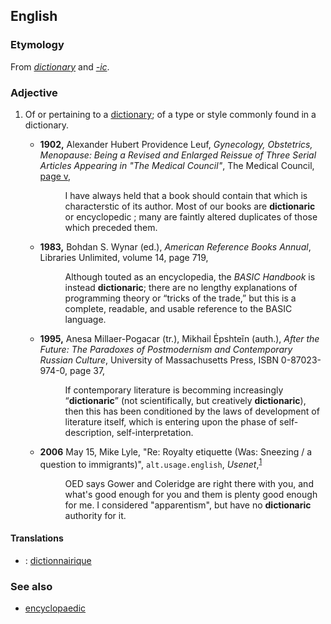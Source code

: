==English==

===Etymology===
From ''[[dictionary]]'' and ''[[-ic]]''.

===Adjective===
{{en-adj}}

# {{rare}} Of or pertaining to a [[dictionary]]; of a type or style commonly found in a dictionary.
#* '''1902,''' Alexander Hubert Providence Leuf, ''Gynecology, Obstetrics, Menopause: Being a Revised and Enlarged Reissue of Three Serial Articles Appearing in "The Medical Council"'', The Medical Council, [http://books.google.com/books?id=yD6U_Dq8V_sC&amp;pg=PR5&amp;dq=%22dictionaric+or+encyclopedic%22 page v],
#*: I have always held that a book should contain that which is characterstic of its author. Most of our books are '''dictionaric''' or encyclopedic ;<!--[sic] semi-colon is preceded by a space--> many are faintly altered duplicates of those which preceded them.
#* '''1983,''' Bohdan S. Wynar (ed.), ''American Reference Books Annual'', Libraries Unlimited, volume 14, page 719,
#*: Although touted as an encyclopedia, the ''BASIC Handbook'' is instead '''dictionaric'''; there are no lengthy explanations of programming theory or “tricks of the trade,” but this is a complete, readable, and usable reference to the BASIC language.
#* '''1995,''' Anesa Millaer-Pogacar (tr.), Mikhail Ėpshteĭn (auth.), ''After the Future: The Paradoxes of Postmodernism and Contemporary Russian Culture'', University of Massachusetts Press, ISBN 0-87023-974-0, page 37,
#*: If contemporary literature is becomming increasingly “'''dictionaric'''” (not scientifically, but creatively '''dictionaric'''), then this has been conditioned by the laws of development of literature itself, which is entering upon the phase of self-description, self-interpretation.
#* '''2006''' May 15, Mike Lyle, "Re: Royalty etiquette (Was: Sneezing / a question to immigrants)", <tt>alt.usage.english</tt>, ''Usenet'',<sup>[http://groups.google.com/group/alt.usage.english/msg/592a0ca488d9cbb0]</sup>
#*: OED says Gower and Coleridge are right there with you, and what's good enough for you and them is plenty good enough for me. I considered "apparentism", but have no '''dictionaric''' authority for it.

====Translations====

* {{ttbc|French}}: [[dictionnairique]]

===See also===
* [[encyclopaedic]]